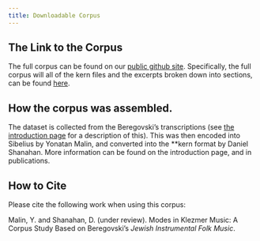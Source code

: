 ```yaml
---
title: Downloadable Corpus
---
```


## The Link to the Corpus 

The full corpus can be found on our [public github site](https://github.com/shanahdt/mode_in_klezmer). Specifically, the full corpus will all of the kern files and the excerpts broken down into sections, can be found [here](https://github.com/shanahdt/mode_in_klezmer/tree/main/corpus). 


## How the corpus was assembled.

The dataset is collected from the Beregovski's transcriptions (see [the introduction page](introduction.qmd) for a description of this). This was then encoded into Sibelius by Yonatan Malin, and converted into the **kern format by Daniel Shanahan. More information can be found on the introduction page, and in publications.

## How to Cite

Please cite the following work when using this corpus:

Malin, Y. and Shanahan, D. (under review). Modes in Klezmer Music: A Corpus Study Based on Beregovski’s *Jewish Instrumental Folk Music*.

